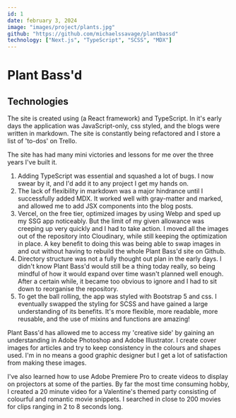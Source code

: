---
id: 1
date: february 3, 2024
image: "images/project/plants.jpg"
github: "https://github.com/michaelssavage/plantbassd"
technology: ["Next.js", "TypeScript", "SCSS", "MDX"]
---

# Plant Bass'd

## Technologies

The site is created using <BlogLink link="https://nextjs.org/" text="Next.js" external /> (a React framework) and TypeScript. In it's early days the application was JavaScript-only, css styled, and the blogs were written in markdown. The site is constantly being refactored and I store a list of 'to-dos' on Trello.

<Picture src="images/blog/plantbassd.png" alt="plant bass'd icon" />

The site has had many mini victories and lessons for me over the three years I've built it.

1. Adding TypeScript was essential and squashed a lot of bugs. I now swear by it, and I'd add it to any project I get my hands on.
2. The lack of flexibility in markdown was a major hindrance until I successfully added MDX. It worked well with gray-matter and marked, and allowed me to add JSX components into the blog posts.
3. Vercel, on the free tier, optimized images by using Webp and sped up my SSG app noticeably. But the limit of my given allowance was creeping up very quickly and I had to take action. I moved all the images out of the repository into Cloudinary, while still keeping the optimization in place. A key benefit to doing this was being able to swap images in and out without having to rebuild the whole Plant Bass'd site on Github.
4. Directory structure was not a fully thought out plan in the early days. I didn't know Plant Bass'd would still be a thing today really, so being mindful of how it would expand over time wasn't planned well enough. After a certain while, it became too obvious to ignore and I had to sit down to reorganise the repository.
5. To get the ball rolling, the app was styled with Bootstrap 5 and css. I eventually swapped the styling for SCSS and have gained a large understanding of its benefits. It's more flexible, more readable, more reusable, and the use of mixins and functions are amazing!

Plant Bass'd has allowed me to access my 'creative side' by gaining an understanding in Adobe Photoshop and Adobe Illustrator. I create cover images for articles and try to keep consistency in the colours and shapes used. I'm in no means a good graphic designer but I get a lot of satisfaction from making these images.

I've also learned how to use Adobe Premiere Pro to create videos to display on projectors at some of the parties. By far the most time consuming hobby, I created a 20 minute video for a Valentine's themed party consisting of colourful and romantic movie snippets. I searched in close to 200 movies for clips ranging in 2 to 8 seconds long.

<BlogLink link="/blog/what-is-plant-bassd" text="What is Plant Bass'd?" />

<br />
